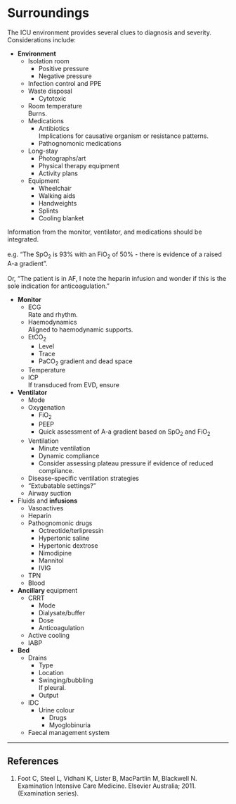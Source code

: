 # Surroundings

The ICU environment provides several clues to diagnosis and severity. Considerations include:

* **Environment**
	* Isolation room
		* Positive pressure
		* Negative pressure
	* Infection control and PPE
	* Waste disposal
		* Cytotoxic
	* Room temperature\
	Burns.
	* Medications
		* Antibiotics\
		Implications for causative organism or resistance patterns. 
		* Pathognomonic medications
	* Long-stay
		* Photographs/art
		* Physical therapy equipment
		* Activity plans
	* Equipment
		* Wheelchair
		* Walking aids
		* Handweights
		* Splints
		* Cooling blanket


:::column-margin
Information from the monitor, ventilator, and medications should be integrated.\
\
e.g. "The SpO~2~ is 93% with an FiO~2~ of 50% - there is evidence of a raised A-a gradient".\
\
Or, "The patient is in AF, I note the heparin infusion and wonder if this is the sole indication for anticoagulation."
:::

* **Monitor**
	* ECG\
	Rate and rhythm.
	* Haemodynamics\
	Aligned to haemodynamic supports.
	* EtCO~2~
		* Level
		* Trace
		* PaCO~2~ gradient and dead space
	* Temperature
	* ICP\
	If transduced from EVD, ensure 


* **Ventilator**
	* Mode
	* Oxygenation
		* FiO~2~
		* PEEP
		* Quick assessment of A-a gradient based on SpO~2~ and FiO~2~
	* Ventilation
		* Minute ventilation
		* Dynamic compliance
		* Consider assessing plateau pressure if evidence of reduced compliance.
	* Disease-specific ventilation strategies
	* "Extubatable settings?"
	* Airway suction


* Fluids and **infusions**
	* Vasoactives
	* Heparin
	* Pathognomonic drugs
		* Octreotide/terlipressin
		* Hypertonic saline
		* Hypertonic dextrose
		* Nimodipine
		* Mannitol
		* IVIG
	* TPN
	* Blood


* **Ancillary** equipment
	* CRRT\
		* Mode
		* Dialysate/buffer
		* Dose
		* Anticoagulation
	* Active cooling
	* IABP


* **Bed**
	* Drains
		* Type
		* Location
		* Swinging/bubbling\
		If pleural.
		* Output
	* IDC
		* Urine colour
			* Drugs
			* Myoglobinuria
	* Faecal management system

---

## References

1. Foot C, Steel L, Vidhani K, Lister B, MacPartlin M, Blackwell N. Examination Intensive Care Medicine. Elsevier Australia; 2011. (Examination series).

